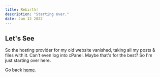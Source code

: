 ```yaml
---
title: Rebirth!
description: "Starting over."
date: Jun 12 2022
---
```


## Let's See

So the hosting provider for my old website vanished, taking all my posts & files with it. Can't even log into cPanel. Maybe that's for the best? So I'm just starting over here.

Go back [home](/).